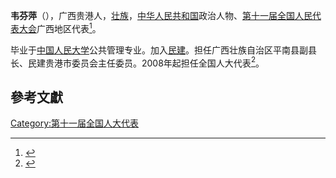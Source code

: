 '''韦芬萍'''（{{bd|1972年||}}），广西贵港人，[[壮族|壮族]]，[[中华人民共和国|中华人民共和国]]政治人物、[[第十一届全国人民代表大会|第十一届全国人民代表大会]]广西地区代表<ref>{{cite web|author=新华网|title=第十一届全国人大代表|url=http://news.xinhuanet.com/ziliao/2008-03/03/content_7708230.htm?node=36628|publisher=新华网|accessdate=2014-01-07|archive-date=2014-01-10|archive-url=https://web.archive.org/web/20140110211415/http://news.xinhuanet.com/ziliao/2008-03/03/content_7708230.htm?node=36628|dead-url=no}}</ref>。

毕业于[[中国人民大学|中国人民大学]]公共管理专业。加入[[民建|民建]]。担任广西壮族自治区平南县副县长、民建贵港市委员会主任委员。2008年起担任全国人大代表<ref>{{cite news|title=全国人大代表信息-韦芬萍|url= http://210.82.31.1:8084/delegate/viewDelegate.action?dbid=111955|accessdate=2013-04-05|newspaper=全国人大网|archive-url=https://web.archive.org/web/20140522074052/http://www.npc.gov.cn/delegate/viewDelegate.action?dbid=111955|archive-date=2014-05-22|dead-url=yes}}</ref>。

==參考文獻==
{{reflist}}
[[Category:第十一届全国人大代表|Category:第十一届全国人大代表]]